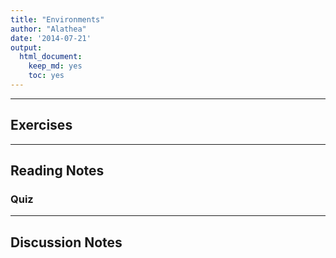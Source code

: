 ```yaml
---
title: "Environments"
author: "Alathea"
date: '2014-07-21'
output: 
  html_document:
    keep_md: yes
    toc: yes
---
```


***

## Exercises


***

## Reading Notes

### Quiz

***

## Discussion Notes
